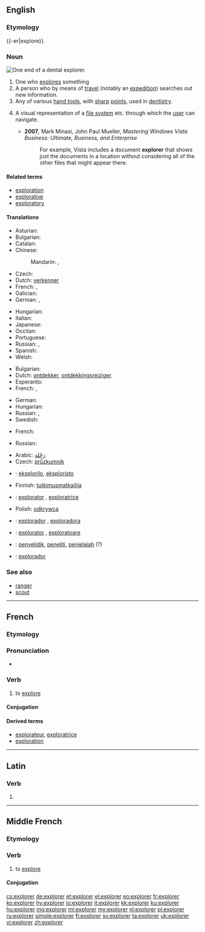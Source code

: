 ==English==
{{wikipedia|dab=explorer (disambiguation)|explorer}}
{{wikipedia}}

===Etymology===
{{-er|explore}}.

===Noun===
[[File:Dentalexplorer01croppedfiltered.jpg|thumb|upright|One end of a dental explorer.]]
{{en-noun}}

# One who [[explore]]s something
# A person who by means of [[travel]] (notably an [[expedition]]) searches out new information.
# Any of various [[hand tool]]s, with [[sharp]] [[point]]s, used in [[dentistry]].
# {{computing|graphical user interface}} A visual representation of a [[file system]] etc. through which the [[user]] can navigate.
#* '''2007''', Mark Minasi, John Paul Mueller, ''Mastering Windows Vista Business: Ultimate, Business, and Enterprise''
#*: For example, Vista includes a document '''explorer''' that shows just the documents in a location without considering all of the other files that might appear there.

====Related terms====
* [[exploration]]
* [[explorative]]
* [[exploratory]]

====Translations====
{{trans-top|person who explores}}
* Asturian: {{t-|ast|esplorador|m}}
* Bulgarian: {{t-|bg|изследовател|m|tr=izslédovatel|sc=Cyrl}}
* Catalan: {{t-|ca|explorador|m}}
* Chinese:
*: Mandarin: {{t|cmn|探險者|sc=Hani}}, {{t|cmn|探险者|tr=tànxiǎnzhě|sc=Hani}}
* Czech: {{t+|cs|průzkumník|m}}
* Dutch: [[verkenner]] {{m}}
* French: {{t+|fr|explorateur|m}}, {{t+|fr|exploratrice|f}}
* Galician: {{t-|gl|explorador|m}}
* German: {{t+|de|Forscher|m}}, {{t+|de|Forscherin|f}}
{{trans-mid}}
* Hungarian: {{t+|hu|felfedező}}
* Italian: {{t+|it|esploratore|m}}
* Japanese: {{t-|ja|探検家|tr=たんけんか, tankenka|sc=Jpan}}
* Occitan: {{t-|oc|explorator|m}}
* Portuguese: {{t+|pt|explorador|m}}
* Russian: {{t+|ru|исследователь|m|tr=isslédovatelʹ|sc=Cyrl}}, {{t+|ru|исследовательница|f|tr=isslédovatelʹnica|sc=Cyrl}}
* Spanish: {{t+|es|explorador|m}}
* Welsh: {{t-|cy|exploraste|f}}
{{trans-bottom}}

{{trans-top|person who by expedition seeks new information}}
* Bulgarian: {{t-|bg|изследовател|m|tr=izslédovatel|sc=Cyrl}}
* Dutch: [[ontdekker]], [[ontdekkingsreiziger]] {{m}}
* Esperanto: {{t-|eo|esploristo}}
* French: {{t+|fr|explorateur|m}}, {{t+|fr|exploratrice|f}}
{{trans-mid}}
* German: {{t+|de|Entdecker|m}}
* Hungarian: {{t+|hu|felfedező}}
* Russian: {{t+|ru|исследователь|m|tr=isslédovatelʹ|sc=Cyrl}}, {{t+|ru|исследовательница|f|tr=isslédovatelʹnica|sc=Cyrl}}
* Swedish: {{t|sv|upptäcktsresande|c}}
{{trans-bottom}}

{{trans-top|any of various tools in dentistry}}
* French: {{t+|fr|sonde|f}}
{{trans-mid}}
* Russian: {{qualifier|зубной}} {{t+|ru|зонд|m|tr=zond|sc=Cyrl}}
{{trans-bottom}}

{{checktrans-top}}
* Arabic: [[رَحّلة]]
* Czech: [[průzkumník]] {{m}}
* {{ttbc|eo}}: [[eksplorilo]], [[eksploristo]]
* Finnish: [[tutkimusmatkailija]]
* {{ttbc|ia}}: [[explorator]] {{m}}, [[exploratrice]] {{f}}
{{trans-mid}}
* Polish: [[odkrywca]] {{m}}
* {{ttbc|pt}}: [[explorador]] {{m}}, [[exploradora]] {{f}}
* {{ttbc|ro}}: [[explorator]] {{m}}, [[exploratoare]] {{f}}
* {{ttbc|id}}: [[selidik|penyelidik]], [[teliti|peneliti]], [[jelajah|penjelajah]] (?)
* {{ttbc|es}}: [[explorador]]
{{trans-bottom}}

===See also===
* [[ranger]]
* [[scout]]

----

==French==

===Etymology===
{{etyl|la|fr}} {{term|exploro|explōrō|lang=la}}

===Pronunciation===
* {{audio|Fr-explorer.ogg|Audio}}

===Verb===
{{fr-verb}}

# to [[explore]]

====Conjugation====
{{fr-conj-er|explor|avoir}}

====Derived terms====
* [[explorateur]], [[exploratrice]]
* [[exploration#French|exploration]]

----

==Latin==

===Verb===
{{la-verb-form|explōrer}}

# {{conjugation of|exploro|explōrō|1|s|pres|pass|sub|lang=la}}

----

==Middle French==

===Etymology===
{{etyl|la|frm}} {{term|exploro|explōrō|lang=la}}

===Verb===
{{head|frm|verb}}

# to [[explore]]

====Conjugation====
{{frm-conj-er|explor}}

[[cs:explorer]]
[[de:explorer]]
[[et:explorer]]
[[el:explorer]]
[[eo:explorer]]
[[fr:explorer]]
[[ko:explorer]]
[[hy:explorer]]
[[io:explorer]]
[[it:explorer]]
[[kk:explorer]]
[[ku:explorer]]
[[hu:explorer]]
[[mg:explorer]]
[[ml:explorer]]
[[my:explorer]]
[[nl:explorer]]
[[pl:explorer]]
[[ru:explorer]]
[[simple:explorer]]
[[fi:explorer]]
[[sv:explorer]]
[[ta:explorer]]
[[uk:explorer]]
[[vi:explorer]]
[[zh:explorer]]